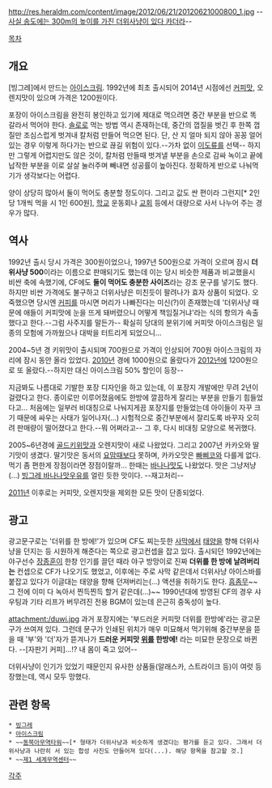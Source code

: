 http://res.heraldm.com/content/image/2012/06/21/20120621000800_1.jpg
--[[동북아무역타워|사실 송도에는 300m의 높이를 가진 더위사냥이 있다 카더라]]--

[[목차]]
== 개요 ==
[빙그레]에서 만드는 [[아이스크림]]. 1992년에 최초 출시되어 2014년 시점에선 [[커피]]맛, 오렌지맛이 있으며 가격은 1200원이다.

포장이 아이스크림을 완전히 봉인하고 있기에 제대로 먹으려면 중간 부분을 반으로 똑 갈라서 먹어야 한다. [[솔로]]로 먹는 방법 역시 존재하는데, 중간의 껍질을 벗긴 후 한쪽 껍질만 조심스럽게 벗겨내 칼처럼 만들어 먹으면 된다. 단, 산 지 얼마 되지 않아 꽁꽁 얼어 있는 경우 이렇게 하다가는 반으로 끊길 위험이 있다.--가차 없이 [[이도류]]를 선택-- 하지만 그렇게 어렵지만도 않은 것이, 칼처럼 만들때 벗겨낼 부분을 손으로 감싸 녹이고 끝에 납작한 부분을 이로 살살 눌러주며 빼내면 성공률이 높아진다. 정확하게 반으로 나눠먹기가 생각보다는 어렵다.

양이 상당히 많아서 둘이 먹어도 충분할 정도이다. 그리고 값도 싼 편이라 그런지[* 2인당 1개씩 먹을 시 1인 600원], [[학교]] 운동회나 [[교회]] 등에서 대량으로 사서 나누어 주는 경우가 많다. 

== 역사 ==
{{{#!html
<iframe width="420" height="315" src="https://www.youtube.com/embed/prAkabFFuss" frameborder="0" allowfullscreen></iframe>
}}}

1992년 출시 당시 가격은 300원이었으나, 1997년 500원으로 가격이 오르며 잠시 '''더위사냥 500'''이라는 이름으로 판매되기도 했는데 이는 당시 비슷한 제품과 비교했을시 비싼 축에 속했기에, CF에도 '''둘이 먹어도 충분한 사이즈'''라는 강조 문구를 넣기도 했다. 하지만 비싼 가격에도 불구하고 더위사냥은 미친듯이 팔려나가 효자 상품이 되었다. 오죽했으면 당시엔 [[커피]]를 마시면 머리가 나빠진다는 미신(?)이 존재했는데 '더위사냥 때문에 애들이 커피맛에 눈을 뜨게 돼버렸으니 어떻게 책임질거냐'라는 식의 항의가 속출했다고 한다.--그럼 사주지를 말든가-- 확실히 당대의 분위기에 커피맛 아이스크림은 일종의 모험에 가까웠으나 대박을 터트리게 되었으니... 

2004~5년 경 키위맛이 출시되며 700원으로 가격이 인상되어 700원 아이스크림의 자리에 잠시 동안 올라 있었다. [[2010년]] 경에 1000원으로 올랐다가 [[2012년]]에 1200원으로 또 올랐다.--하지만 대신 아이스크림 50% 할인이 등장-- 

지금봐도 나름대로 기발한 포장 디자인을 하고 있는데, 이 포장지 개발에만 무려 2년이 걸렸다고 한다. 종이로만 이루어졌음에도 한방에 깔끔하게 잘리는 부분을 만들기 힘들었다고... 처음에는 일부러 비대칭으로 나눠지게끔 포장지를 만들었는데 아이들이 자꾸 크기 때문에 싸우는 사태가 일어나자(...) 시험적으로 중간부분에서 잘리도록 바꾸자 오히려 판매량이 떨어졌다고 한다.--뭐 어쩌라고-- 그 후, 다시 비대칭 모양으로 복귀했다.

2005~6년경에 [[골드키위]]맛과 오렌지맛이 새로 나왔었다. 그리고 2007년 카카오와 딸기맛이 생겼다. 딸기맛은 동서의 [[요맘때]]보다 못하며, 카카오맛은 [[빠삐코]]와 다를게 없다. 먹기 좀 편한게 장점이라면 장점이랄까... 한때는 [[바나나]]맛도 나왔었다. 맛은 그냥저냥(...) [[빙그레 바나나맛우유]]를 얼린 듯한 맛이다. --재고처리--

[[2011년]] 이후로는 커피맛, 오렌지맛을 제외한 모든 맛이 단종되었다.

== 광고 ==
{{{#!html
<iframe width="420" height="315" src="https://www.youtube.com/embed/n_hOBj06QvU" frameborder="0" allowfullscreen></iframe>
}}}

광고문구로는 '더위를 한 방에!'가 있으며 CF도 찌는듯한 [[사막]]에서 [[태양]]을 향해 더위사냥을 던지는 등 시원하게 해준다는 쪽으로 광고컨셉을 잡고 있다. 출시되던 1992년에는 야구선수 [[장종훈]]이 한창 인기를 끌던 때라 야구 방망이로 진짜 '''더위를 한 방에 날려버리는''' 컨셉으로 CF가 나오기도 했었고, 이후에는 주로 사막 같은데서 더위사냥 아이스바를 붙잡고 있다가 이글대는 태양을 향해 던져버리는(...) 액션을 취하기도 한다. [[흠좀무]]~~그 전에 이미 다 녹아서 찐득찐득 할거 같은데(...)~~ 1990년대에 방영된 CF의 경우 샤우팅과 기타 리프가 버무려진 전용 BGM이 있는데 은근히 중독성이 높다.

attachment:/duwi.jpg
과거 포장지에는 '부드러운 커피맛 더위를 한방에'라는 광고문구가 쓰여져 있다. 그런데 문구가 인쇄된 위치가 매우 미묘해서 먹기위해 중간부분을 뜯을 때 '부'와 '더'자가 뜯겨나가 '''드러운 커피맛 [[위]]를 한방에!''' 라는 미묘한 문장으로 바뀐다. --[자판기 커피]...!? 내 몸이 죽고 있어--

더위사냥이 인기가 있었기 때문인지 유사한 상품들(알래스카, 스트라이크 등)이 여럿 등장했는데, 역시 모두 망했다.

== 관련 항목 ==
 * [[빙그레]]
 * [[아이스크림]]
 * ~~[[동북아무역타워]]~~[* 형태가 더위사냥과 비슷하게 생겼다는 평가를 듣고 있다. 그래서 더위사냥과 나란히 서 있는 합성 사진도 만들어져 있다(...). 해당 항목을 참고할 것.]
 * ~~[[제1 세계무역센터]]~~

[[각주]]
